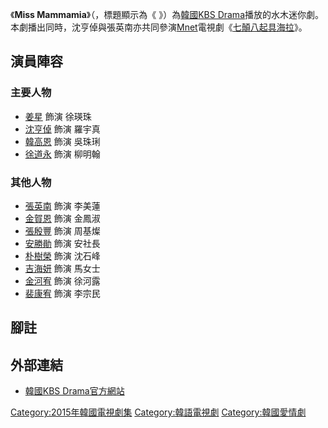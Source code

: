 {{Infobox Television
| show_name            = Miss Mammamia
| original_name        = {{lang|ko|미스 맘마미아}}
| image                = [[File:Miss_Mammamia.jpg|250px]]
| caption              = 
| show_name_2          = 
| genre                = 
| format               = 
| creator              = 
| developer            = 
| writer               = 
| director             = 
| creative_director    = 
| presenter            = 
| starring             = [[姜星|姜　星]]、[[沈亨倬|沈亨倬]]、[[韓高恩|韓高恩]]<br/>[[徐道永|徐道永]]、[[張英南|張英南]]、[[金賀恩|金賀恩]]
| slogan               = 
| theme_music_composer = 
| opentheme            = 
| endtheme             = 
| composer             = 
| country              = {{KOR}}
| language             = [[韓語|韓語]]
| num_episodes         = 12 
| location             = 
| runtime              = 約60分鐘
| company              = GnG Production
| distributor          = 
| channel              = [[KBS_Drama|KBS Drama]]
| first_run            = {{KOR}}
| first_aired          = {{Start date|2015|1|28}}
| last_aired           = {{End date|2015|3|12}}
| preceded_by          = 
| followed_by          = 
| related              = 
| website              = https://web.archive.org/web/20150204044535/http://www.kbsn.co.kr/drama/missmam/contents01.php?mode=01
| production_website   = 
| 中國大陸名稱 = 
| 台灣名稱   = 
| 港澳名稱   = 
| 馬新名稱   = 
}}
《'''Miss Mammamia'''》（{{lang-ko|'''미스 맘마미아'''}}，標題顯示為《{{lang|en|'''MISS'''}} {{lang|ko|'''맘마미아'''}}》）為[[韓國|韓國]][[韓國放送公社|KBS Drama]]播放的水木迷你劇。本劇播出同時，沈亨倬與張英南亦共同參演[[Mnet|Mnet]]電視劇《[[七顛八起具海拉|七顛八起具海拉]]》。

== 演員陣容 ==
=== 主要人物 ===
*[[姜星|姜星]] 飾演 徐瑛珠
*[[沈亨倬|沈亨倬]] 飾演 羅宇真
*[[韓高恩|韓高恩]] 飾演 吳珠琍
*[[徐道永|徐道永]] 飾演 柳明翰

=== 其他人物 ===
*[[張英南|張英南]] 飾演 李美蓮
*[[金賀恩|金賀恩]] 飾演 金鳳淑
*[[張殷豐|張殷豐]] 飾演 周基燦
*[[安勝勛|安勝勛]] 飾演 安社長
*[[朴樹榮|朴樹榮]] 飾演 沈石峰 
*[[吉海妍|吉海妍]] 飾演 馬女士
*[[金河宥|金河宥]] 飾演 徐河露
*[[裴康宥|裴康宥]] 飾演 李宗民

==腳註==
{{reflist}}

==外部連結==
*[https://web.archive.org/web/20150204044535/http://www.kbsn.co.kr/drama/missmam/contents01.php?mode=01 韓國KBS Drama官方網站]{{ko}}

{{電視節目的變遷
|電視台= {{KOR}} [[KBS_Drama|KBS Drama]] 
|播放檔次= 特別企劃
|節目名稱= Miss Mammamia<br />（2015年1月28日 - 2015年3月12日）
|上一節目= [[S.O.S請救救我|S.O.S請救救我]]<br />（2014年11月12日 - 2014年12月18日）
|下一節目= -
}}

{{GnG Production}}

[[Category:2015年韓國電視劇集|Category:2015年韓國電視劇集]]
[[Category:韓語電視劇|Category:韓語電視劇]]
[[Category:韓國愛情劇|Category:韓國愛情劇]]